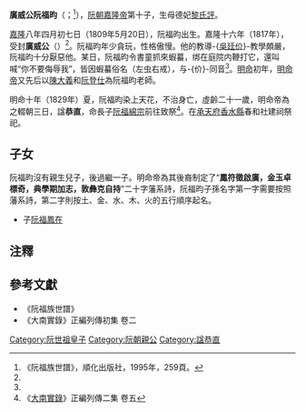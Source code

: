 '''廣威公阮福昀'''（{{vie|v='''Quảng Uy Công Nguyễn Phúc Quân'''|hn=廣威公阮福昀}}；{{bd|1809年|5月20日|1829年|5月26日|catIdx=R阮}}<ref>《阮福族世譜》，順化出版社，1995年，259頁。</ref>），[[阮朝|阮朝]][[嘉隆帝|嘉隆帝]]第十子，生母德妃[[黎氏評|黎氏評]]。

[[嘉隆|嘉隆]]八年四月初七日（1809年5月20日），阮福昀出生。嘉隆十六年（1817年），受封'''廣威公'''（{{vie|v='''Quảng Uy Công'''|hn=廣威公}}）<ref name=liezhuan/>。阮福昀年少貪玩，性格傲慢。他的教導-{[[吳廷价|吳廷价]]}-教學頗嚴，阮福昀十分厭惡他。某日，阮福昀令書童抓來蝦蟇，绑在庭院内鞭打它，還叫喊“你不要侮辱我”，皆因蝦蟇俗名（左虫右戒），与-{价}-同音<ref name=liezhuan/>。[[明命|明命]]初年，[[明命帝|明命帝]]又先后以[[陳大義|陳大義]]和[[阮登仕|阮登仕]]為阮福昀老師。

明命十年（1829年）夏，阮福昀染上天花，不治身亡，虛齡二十一歲，明命帝為之輟朝三日，諡'''恭直'''，命長子[[阮福綿宗|阮福綿宗]]前往致祭<ref name=liezhuan>《[[大南實錄|大南實錄]]》正編列傳二集 卷五</ref>。在[[承天府_(越南)|承天府]][[香水縣|香水縣]]春和社建祠祭祀。

==子女==
阮福昀沒有親生兒子，後過繼一子。明命帝為其後裔制定了“'''鳳符徵啟廣，金玉卓標奇，典學期加志，敦彝克自持'''”二十字藩系詩，阮福昀子孫名字第一字需要按照藩系詩，第二字則按土、金、水、木、火的五行順序起名。
*子[[阮福鳳在|阮福鳳在]]

==注釋==
{{reflist}}

==參考文獻==
*《阮福族世譜》
*《大南實錄》正編列傳初集 卷二
{{阮世祖子女}}
[[Category:阮世祖皇子|Category:阮世祖皇子]]
[[Category:阮朝親公|Category:阮朝親公]]
[[Category:諡恭直|Category:諡恭直]]